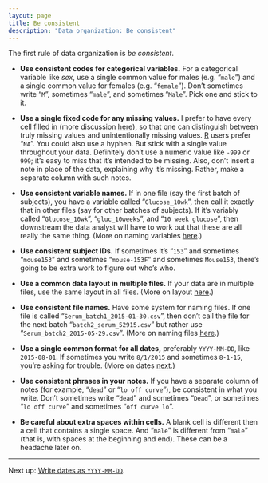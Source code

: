 ```yaml
---
layout: page
title: Be consistent
description: "Data organization: Be consistent"
---
```


The first rule of data organization is *be consistent*.

- **Use consistent codes for categorical variables.** For a
    categorical variable like *sex*, use a single common value for
    males (e.g. "`male`") and a single common value for females
    (e.g. "`female`"). Don't sometimes write "`M`", sometimes "`male`",
    and sometimes "`Male`". Pick one and stick to it.

- **Use a single fixed code for any missing values.** I prefer to have
    every cell filled in (more discussion
    [here](no_empty_cells.html)), so that one can distinguish between
    truly missing values and unintentionally missing
    values. [R](http://www.r-project.org) users prefer "`NA`". You
    could also use a hyphen. But stick with a single value
    throughout your data. Definitely don't use a numeric value like
    `-999` or `999`; it's easy to miss that it's intended to be
    missing. Also, don't insert a note in place of the data,
    explaining why it's missing. Rather, make a separate column with
    such notes.

- **Use consistent variable names.** If in one file (say the first
    batch of subjects), you have a variable called "`Glucose_10wk`",
    then call it exactly that in other files (say for other batches of
    subjects). If it's variably called "`Glucose_10wk`",
    "`gluc_10weeks`", and "`10 week glucose`", then downstream the
    data analyst will have to work out that these are all really the
    same thing. (More on naming variables [here](names.html).)

- **Use consistent subject IDs.** If sometimes it's "`153`" and
    sometimes "`mouse153`" and sometimes "`mouse-153F`" and sometimes
    `Mouse153`, there's going to be extra work to figure out who's
    who.

- **Use a common data layout in multiple files.** If your data are in
    multiple files, use the same layout in all files. (More on layout
    [here](rectangle.html).)

- **Use consistent file names.** Have some system for naming files. If
    one file is called "`Serum_batch1_2015-01-30.csv`", then don't
    call the file for the next batch "`batch2_serum_52915.csv`" but
    rather use "`Serum_batch2_2015-05-29.csv`". (More on naming files
    [here](names.html).)

- **Use a single common format for all dates,** preferably
    `YYYY-MM-DD`, like `2015-08-01`. If sometimes you write `8/1/2015`
    and sometimes `8-1-15`, you're asking for trouble. (More on
    dates [next](dates.html).)

- **Use consistent phrases in your notes.** If you have a separate
    column of notes (for example, "`dead`" or "`lo off curve`"), be
    consistent in what you write. Don't sometimes write "`dead`" and
    sometimes "`Dead`", or sometimes "`lo off curve`" and sometimes
    "`off curve lo`".

- **Be careful about extra spaces within cells.** A blank cell is
    different then a cell that contains a single space. And "`male`"
    is different from "` male `" (that is, with spaces at the
    beginning and end). These can be a headache later on.

---

Next up: [Write dates as `YYYY-MM-DD`](dates.html).
